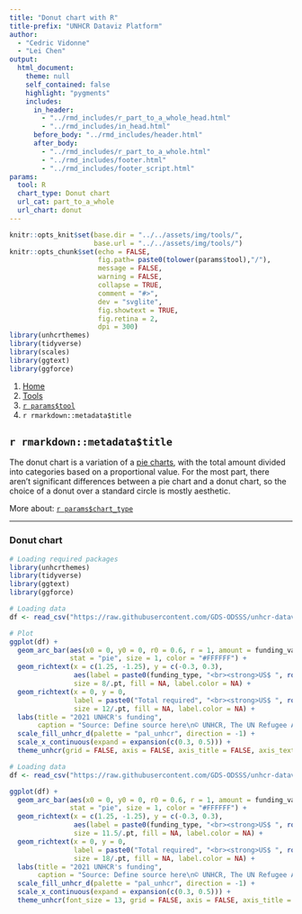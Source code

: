 ```yaml
---
title: "Donut chart with R"
title-prefix: "UNHCR Dataviz Platform"
author:
  - "Cedric Vidonne"
  - "Lei Chen"
output:
  html_document:
    theme: null
    self_contained: false
    highlight: "pygments"
    includes:
      in_header:
        - "../rmd_includes/r_part_to_a_whole_head.html"
        - "../rmd_includes/in_head.html"
      before_body: "../rmd_includes/header.html"
      after_body:
        - "../rmd_includes/r_part_to_a_whole.html"
        - "../rmd_includes/footer.html"
        - "../rmd_includes/footer_script.html"
params:
  tool: R
  chart_type: Donut chart
  url_cat: part_to_a_whole
  url_chart: donut
---
```


```r
knitr::opts_knit$set(base.dir = "../../assets/img/tools/",
                     base.url = "../../assets/img/tools/")
knitr::opts_chunk$set(echo = FALSE,
                      fig.path= paste0(tolower(params$tool),"/"),
                      message = FALSE,
                      warning = FALSE,
                      collapse = TRUE,
                      comment = "#>",
                      dev = "svglite",
                      fig.showtext = TRUE,
                      fig.retina = 2,
                      dpi = 300)
library(unhcrthemes)
library(tidyverse)
library(scales)
library(ggtext)
library(ggforce)
```

<main id="tools" class="container mt-5">

<!-- Breadcrumb is filled automatically with the text from Title and Tool parameter in YAML --> 
<nav aria-label="breadcrumb">
    <ol class="breadcrumb">
        <li class="breadcrumb-item"><a href="../../">Home</a></li>
        <li class="breadcrumb-item"><a href="../">Tools</a></li>
        <li class="breadcrumb-item"><a href="../`r tolower(params$tool)`/">`r params$tool`</a></li>
        <li class="breadcrumb-item active" aria-current="page">`r rmarkdown::metadata$title`</li>
    </ol>
</nav>

<!-- Intro header --> 
<div class="my-5 text-center">

## `r rmarkdown::metadata$title`

<div class="row justify-content-center">
<div class="col-lg-8">

<!-- Only text to change below, the rest comes from the YAML --> 
The donut chart is a variation of a [pie charts](../../chart_gallery/part_to_a_whole.html#pie), with the total amount divided into categories based on a proportional value. For the most part, there aren’t significant differences between a pie chart and a donut chart, so the choice of a donut over a standard circle is mostly aesthetic.

More about: <a href="../../chart_gallery/`r params$url_cat`.html#`r params$url_chart`">`r params$chart_type`</a>

</div>
</div>
</div>


----

<!-- Beginning of section, should be preceded by hr (----) --> 
<section class="my-5">

### Donut chart

<div class="row">

<!-- First column for large screen --> 
<div class="col-lg-6">

```r
# Loading required packages
library(unhcrthemes)
library(tidyverse)
library(ggtext)
library(ggforce)

# Loading data
df <- read_csv("https://raw.githubusercontent.com/GDS-ODSSS/unhcr-dataviz-platform/master/data/part_to_a_whole/donut.csv")

# Plot
ggplot(df) +
  geom_arc_bar(aes(x0 = 0, y0 = 0, r0 = 0.6, r = 1, amount = funding_value, fill = funding_type),
               stat = "pie", size = 1, color = "#FFFFFF") +
  geom_richtext(x = c(1.25, -1.25), y = c(-0.3, 0.3),
                aes(label = paste0(funding_type, "<br><strong>US$ ", round(funding_value/1e9,2), "B</strong>","<br>", round(100*funding_value/sum(funding_value),1), "%")),
                size = 8/.pt, fill = NA, label.color = NA) +
  geom_richtext(x = 0, y = 0, 
                label = paste0("Total required", "<br><strong>US$ ", round(sum(df$funding_value)/1e9,2), "B</strong>"),
                size = 12/.pt, fill = NA, label.color = NA) +
  labs(title = "2021 UNHCR's funding",
       caption = "Source: Define source here\n© UNHCR, The UN Refugee Agency") +
  scale_fill_unhcr_d(palette = "pal_unhcr", direction = -1) +
  scale_x_continuous(expand = expansion(c(0.3, 0.5))) +
  theme_unhcr(grid = FALSE, axis = FALSE, axis_title = FALSE, axis_text = FALSE, legend = FALSE)
```

</div>
<!-- End First column --->

<!-- Second column for large screen --> 
<div class="col-lg-6">


```r
# Loading data
df <- read_csv("https://raw.githubusercontent.com/GDS-ODSSS/unhcr-dataviz-platform/master/data/part_to_a_whole/donut.csv")

ggplot(df) +
  geom_arc_bar(aes(x0 = 0, y0 = 0, r0 = 0.6, r = 1, amount = funding_value, fill = funding_type),
               stat = "pie", size = 1, color = "#FFFFFF") +
  geom_richtext(x = c(1.25, -1.25), y = c(-0.3, 0.3),
                aes(label = paste0(funding_type, "<br><strong>US$ ", round(funding_value/1e9,2), "B</strong>","<br>", round(100*funding_value/sum(funding_value),1), "%")),
                size = 11.5/.pt, fill = NA, label.color = NA) +
  geom_richtext(x = 0, y = 0, 
                label = paste0("Total required", "<br><strong>US$ ", round(sum(df$funding_value)/1e9,2), "B</strong>"),
                size = 18/.pt, fill = NA, label.color = NA) +
  labs(title = "2021 UNHCR's funding",
       caption = "Source: Define source here\n© UNHCR, The UN Refugee Agency") +
  scale_fill_unhcr_d(palette = "pal_unhcr", direction = -1) +
  scale_x_continuous(expand = expansion(c(0.3, 0.5))) +
  theme_unhcr(font_size = 13, grid = FALSE, axis = FALSE, axis_title = FALSE, axis_text = FALSE, legend = FALSE)
```

</div>
<!-- End Second column --->

</div>
</section>
<!-- End of section --->

<!-- To add sections just copy the whole code between the above section tag --->

</main>

